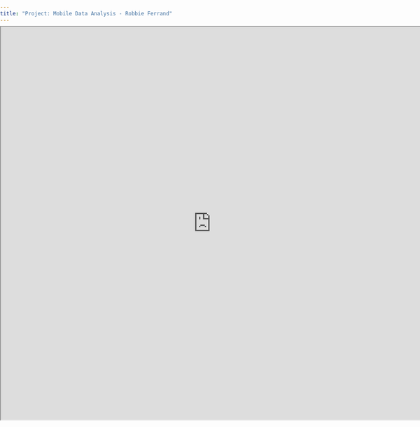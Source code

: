 ```yaml
---
title: "Project: Mobile Data Analysis - Robbie Ferrand"
---
```


 <style>
 
   body {
    margin: 0; 
    padding: 0; 
    height: 100vh; 
    overflow: hidden; 
  }
  
  
  .iframe-container {
    position: absolute;
    top: 50px;
    left: 0;
    width: 100vw; 
    height: 100vh; 
    z-index: 1; 
  }
  </style>
  
<div class="iframe-container">
  <iframe class="responsive-iframe" src="https://rmferran.shinyapps.io/project_2_558/" width="100%" height="900px"></iframe>
</div>



